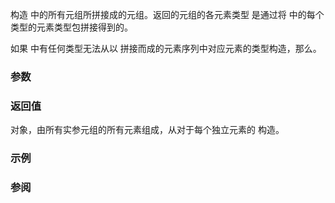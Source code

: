 {{cpp/title|tuple_cat}}
{{cpp/utility/tuple/navbar}}
{{dcl begin}}
{{dcl header|tuple}}
{{dcl rev multi|since1=c++11|until1=c++14|dcl1=
template&lt; class... Tuples &gt;
std::tuple&lt;/* CTypes */...&gt; tuple_cat( Tuples&amp;&amp;... args );
|until2=c++23|dcl2=
template&lt; class... Tuples &gt;
constexpr std::tuple&lt;/* CTypes */...&gt; tuple_cat( Tuples&amp;&amp;... args );
|dcl3=
template&lt; tuple-like... Tuples &gt;
constexpr std::tuple&lt;/* CTypes */...&gt; tuple_cat( Tuples&amp;&amp;... args );
}}
{{dcl end}}

构造 {{c|args}} 中的所有元组所拼接成的元组。返回的元组的各元素类型 {{c/core|/* CTypes */}} 是通过将 {{tt|Tuples}} 中的每个 {{rev inl|until=c++23|{{lc|std::tuple}}}}{{rev inl|since=c++23|{{rlpi|tuple-like}}}} 类型的元素类型包拼接得到的。

{{rrev multi|since2=c++23
|rev1=
当 {{c/core|std::decay_t&lt;Tuples&gt;...}} 中有任何类型不是 {{lc|std::tuple}} 的特化时行为未定义。然而，实现可以选择支持遵循元组式协议的类型（例如 {{lc|std::array}} 和 {{lc|std::pair}}）。
|rev2=
{{c/core|std::decay_t&lt;Tuples&gt;...}} 中的各类型被约束为元组式类型，即其中每个类型都必须是 {{lc|std::tuple}} 的特化，或者实现了 {{rlpi|tuple-like}} 的其他任何类型（例如 {{lc|std::array}} 和 {{lc|std::pair}}）。
}}

如果 {{c/core|/* CTypes */}} 中有任何类型无法从以 {{c|args}} 拼接而成的元素序列中对应元素的类型构造，那么{{rev inl|until=c++23|行为未定义}}{{rev inl|since=c++23|程序非良构}}。

===参数===
{{par begin}}
{{par|args|要拼接的零或更多个元组}}
{{par end}}

===返回值===
{{lc|std::tuple}} 对象，由所有实参元组的所有元素组成，从对于每个独立元素的 {{c|std::get&lt;i&gt;(std::forward&lt;Ti&gt;(arg))}} 构造。

===示例===
{{example
|code=
#include &lt;iostream&gt;
#include &lt;string&gt;
#include &lt;tuple&gt;

// 打印任意大小元组的辅助函数
template&lt;class Tuple, std::size_t N&gt;
struct TuplePrinter
{
    static void print(const Tuple&amp; t)
    {
        TuplePrinter&lt;Tuple, N - 1&gt;::print(t);
        std::cout &lt;&lt; ", " &lt;&lt; std::get&lt;N-1&gt;(t);
    }
};

template&lt;class Tuple&gt;
struct TuplePrinter&lt;Tuple, 1&gt;
{
    static void print(const Tuple&amp; t)
    {
        std::cout &lt;&lt; std::get&lt;0&gt;(t);
    }
};

template&lt;typename... Args, std::enable_if_t&lt;sizeof...(Args) == 0, int&gt; = 0&gt;
void print(const std::tuple&lt;Args...&gt;&amp; t)
{
    std::cout &lt;&lt; "()\n";
}

template&lt;typename... Args, std::enable_if_t&lt;sizeof...(Args) != 0, int&gt; = 0&gt;
void print(const std::tuple&lt;Args...&gt;&amp; t)
{
    std::cout &lt;&lt; "(";
    TuplePrinter&lt;decltype(t), sizeof...(Args)&gt;::print(t);
    std::cout &lt;&lt; ")\n";
}
// 辅助函数结束

int main()
{
    std::tuple&lt;int, std::string, float&gt; t1(10, "Test", 3.14);
    int n = 7;
    auto t2 = std::tuple_cat(t1, std::make_tuple("Foo", "bar"), t1, std::tie(n));
    n = 42;
    print(t2);
}
|output=
(10, Test, 3.14, Foo, bar, 10, Test, 3.14, 42)
}}

===参阅===
{{dsc begin}}
{{dsc inc|cpp/utility/tuple/dsc make_tuple}}
{{dsc inc|cpp/utility/tuple/dsc tie}}
{{dsc inc|cpp/utility/tuple/dsc forward_as_tuple}}
{{dsc end}}

{{langlinks|de|en|es|fr|it|ja|pt|ru}}